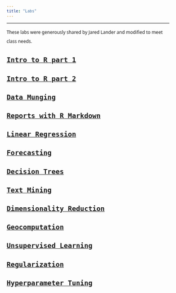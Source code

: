 ```yaml
---
title: "Labs"
---
```

<style>
@import url('https://fonts.googleapis.com/css?family=Noto+Sans|VT323');

body{
  font-family: 'Noto Sans', sans-serif;
  font-size: 12px;
  line-height: 24px;
}

h1,h2,h3,h4 {
  font-family: 'VT323', monospace;
}
#navbar {
  font-family: 'VT323', monospace;
  font-size: 18px;
}
.container { width: 1000px; }


g-table-intro h4 {
  text-indent: 0px;
}
</style>
--------

These labs were generously shared by Jared Lander and modified to meet class needs.

## [Intro to R part 1](Labs/lab1.html)
## [Intro to R part 2](Labs/lab1_2.html)
## [Data Munging](Labs/lab2.html)
## [Reports with R Markdown](Labs/lab3.html)
## [Linear Regression](Labs/lab5.html)
## [Forecasting](Labs/Forecasting.html)
## [Decision Trees](Labs/DecisionTrees.html)
## [Text Mining](Labs/textMining.html)
## [Dimensionality Reduction](Labs/pca.html)
## [Geocomputation](Labs/geospatial.html)
## [Unsupervised Learning](Labs/lab4.html)
## [Regularization](Labs/Regularization.html)
## [Hyperparameter Tuning](Labs/hyperparameterTuning.html)


